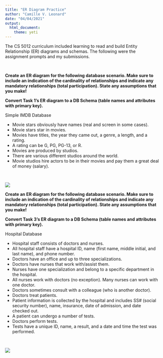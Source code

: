 ```yaml
---
title: "ER Diagram Practice"
author: "Camille V. Leonard"
date: "04/04/2021"
output: 
  html_document:
    theme: yeti
---
```


The CS 5012 curriculum included learning to read and build Entity Relationship (ER) diagrams and schemas. The following were the assignment prompts and my submissions. 

<br>

**Create an ER diagram for the following database scenario. Make sure to include an indication of the cardinality of relationships and indicate any mandatory relationships (total participation). State any assumptions that you make!**

**Convert Task 1's ER diagram to a DB Schema (table names and attributes with primary key).** 

Simple IMDB Database

* Movie stars obviously have names (real and screen in some cases).
* Movie stars star in movies.
* Movies have titles, the year they came out, a genre, a length, and a rating.
* A rating can be G, PG, PG-13, or R.
* Movies are produced by studios.
* There are various different studios around the world.
* Movie studios hire actors to be in their movies and pay them a great deal of money (salary).

<br>

![](Images/IMDB_ER.jpg)
<br>

**Create an ER diagram for the following database scenario. Make sure to include an indication of the cardinality of relationships and indicate any mandatory relationships (total participation). State any assumptions that you make! **

**Convert Task 3's ER diagram to a DB Schema (table names and attributes with primary key).** 

Hospital Database

* Hospital staff consists of doctors and nurses.
* All hospital staff have a hospital ID, name (first name, middle initial, and last name), and phone number.
* Doctors have an office and up to three specializations.
* Doctors have nurses that work with/assist them.
* Nurses have one specialization and belong to a specific department in the hospital.
* All nurses work with doctors (no exception). Many nurses can work with one doctor.
* Doctors sometimes consult with a colleague (who is another doctor).
* Doctors treat patients.
* Patient information is collected by the hospital and includes SS# (social security number), name, insurance, date of admission, and date checked out.
* A patient can undergo a number of tests.
* Doctors perform tests.
* Tests have a unique ID, name, a result, and a date and time the test was performed.

<br>

![](Images/HOSPITAL_ER.jpg)